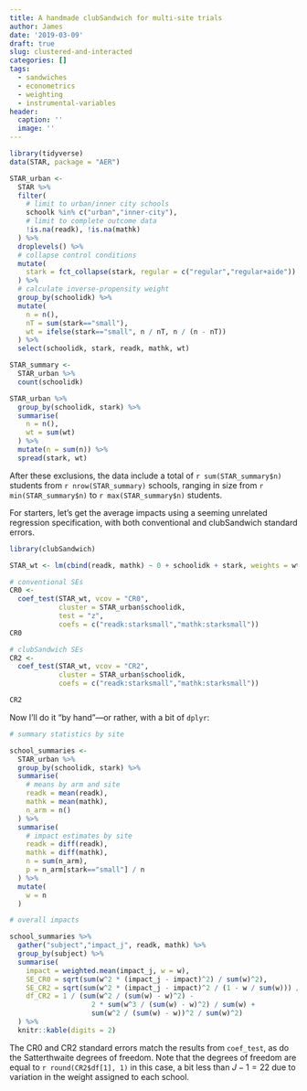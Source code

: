 ```yaml
---
title: A handmade clubSandwich for multi-site trials
author: James
date: '2019-03-09'
draft: true
slug: clustered-and-interacted
categories: []
tags:
  - sandwiches
  - econometrics
  - weighting
  - instrumental-variables
header:
  caption: ''
  image: ''
---
```



```r
library(tidyverse)
data(STAR, package = "AER")

STAR_urban <-
  STAR %>%
  filter(
    # limit to urban/inner city schools
    schoolk %in% c("urban","inner-city"),
    # limit to complete outcome data
    !is.na(readk), !is.na(mathk)
  ) %>%
  droplevels() %>%
  # collapse control conditions
  mutate(
    stark = fct_collapse(stark, regular = c("regular","regular+aide"))
  ) %>%
  # calculate inverse-propensity weight
  group_by(schoolidk) %>%
  mutate(
    n = n(),
    nT = sum(stark=="small"),
    wt = ifelse(stark=="small", n / nT, n / (n - nT))
  ) %>%
  select(schoolidk, stark, readk, mathk, wt)

STAR_summary <- 
  STAR_urban %>%
  count(schoolidk)

STAR_urban %>%
  group_by(schoolidk, stark) %>%
  summarise(
    n = n(),
    wt = sum(wt)
  ) %>%
  mutate(n = sum(n)) %>%
  spread(stark, wt)

```
After these exclusions, the data include a total of `r sum(STAR_summary$n)` students from `r nrow(STAR_summary)` schools, ranging in size from `r min(STAR_summary$n)` to `r max(STAR_summary$n)` students.

For starters, let's get the average impacts using a seeming unrelated regression specification, with both conventional and clubSandwich standard errors. 
```r
library(clubSandwich)
```

```r
STAR_wt <- lm(cbind(readk, mathk) ~ 0 + schoolidk + stark, weights = wt, data = STAR_urban)

# conventional SEs
CR0 <- 
  coef_test(STAR_wt, vcov = "CR0", 
            cluster = STAR_urban$schoolidk, 
            test = "z",
            coefs = c("readk:starksmall","mathk:starksmall"))
CR0

# clubSandwich SEs
CR2 <- 
  coef_test(STAR_wt, vcov = "CR2", 
            cluster = STAR_urban$schoolidk, 
            coefs = c("readk:starksmall","mathk:starksmall"))

CR2
```

Now I'll do it "by hand"---or rather, with a bit of `dplyr`:

```r

# summary statistics by site

school_summaries <- 
  STAR_urban %>%
  group_by(schoolidk, stark) %>%
  summarise(
    # means by arm and site
    readk = mean(readk),
    mathk = mean(mathk),
    n_arm = n()
  ) %>%
  summarise(
    # impact estimates by site
    readk = diff(readk),
    mathk = diff(mathk),
    n = sum(n_arm),
    p = n_arm[stark=="small"] / n
  ) %>%
  mutate(
    w = n
  )

# overall impacts

school_summaries %>%
  gather("subject","impact_j", readk, mathk) %>%
  group_by(subject) %>%
  summarise(
    impact = weighted.mean(impact_j, w = w),
    SE_CR0 = sqrt(sum(w^2 * (impact_j - impact)^2) / sum(w)^2),
    SE_CR2 = sqrt(sum(w^2 * (impact_j - impact)^2 / (1 - w / sum(w))) / sum(w)^2),
    df_CR2 = 1 / (sum(w^2 / (sum(w) - w)^2) - 
                    2 * sum(w^3 / (sum(w) - w)^2) / sum(w) + 
                    sum(w^2 / (sum(w) - w))^2 / sum(w)^2)
  ) %>%
  knitr::kable(digits = 2)
```

The CR0 and CR2 standard errors match the results from `coef_test`, as do the Satterthwaite degrees of freedom. Note that the degrees of freedom are equal to `r round(CR2$df[1], 1)` in this case, a bit less than $J - 1 = 22$ due to variation in the weight assigned to each school. 

